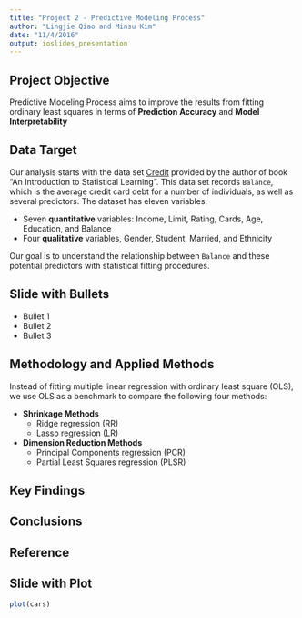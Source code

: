 ```yaml
---
title: "Project 2 - Predictive Modeling Process"
author: "Lingjie Qiao and Minsu Kim"
date: "11/4/2016"
output: ioslides_presentation
---
```


## Project Objective
Predictive Modeling Process aims to improve the results from fitting ordinary least squares in terms of **Prediction Accuracy** and **Model Interpretability**

## Data Target
Our analysis starts with the data set [Credit](http://www-bcf.usc.edu/~gareth/ISL/Credit.csv) provided by the author of book "An Introduction to Statistical Learning". This data set records `Balance`, which is the average credit card debt for a number of individuals, as well as several predictors. The dataset has eleven variables:

<div class="blue">
- Seven **quantitative** variables: Income, Limit, Rating, Cards, Age, Education, and Balance
- Four **qualitative** variables, Gender, Student, Married, and Ethnicity
</div>

Our goal is to understand the relationship between `Balance` and these potential predictors with statistical fitting procedures.

## Slide with Bullets

- Bullet 1
- Bullet 2
- Bullet 3

## Methodology and Applied Methods

Instead of fitting multiple linear regression with ordinary least square (OLS), we use OLS as a benchmark to compare the following four methods: 

- **Shrinkage Methods**
    - Ridge regression (RR)
    - Lasso regression (LR)
- **Dimension Reduction Methods**
    - Principal Components regression (PCR)
    - Partial Least Squares regression (PLSR)

## Key Findings


## Conclusions


## Reference


## Slide with Plot

```r
plot(cars)
```

